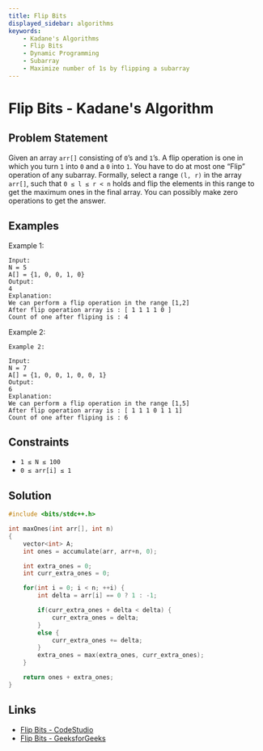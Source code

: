 ```yaml
---
title: Flip Bits
displayed_sidebar: algorithms
keywords:
    - Kadane's Algorithms
    - Flip Bits
    - Dynamic Programming
    - Subarray
    - Maximize number of 1s by flipping a subarray
---
```


# Flip Bits - Kadane's Algorithm

## Problem Statement

Given an array `arr[]` consisting of `0`’s and `1`’s. A flip operation is one
in which you turn `1` into `0` and a `0` into `1`. You have to do at most one
“Flip” operation of any subarray. Formally, select a range `(l, r)` in
the array `arr[]`, such that `0 ≤ l ≤ r < n` holds and flip the elements 
in this range to get the maximum ones in the final array. You can 
possibly make zero operations to get the answer.

## Examples

Example 1:
```text
Input:
N = 5
A[] = {1, 0, 0, 1, 0} 
Output:
4
Explanation:
We can perform a flip operation in the range [1,2]
After flip operation array is : [ 1 1 1 1 0 ]
Count of one after fliping is : 4
```

Example 2:
```text
Example 2:

Input:
N = 7
A[] = {1, 0, 0, 1, 0, 0, 1}
Output:
6
Explanation:
We can perform a flip operation in the range [1,5]
After flip operation array is : [ 1 1 1 0 1 1 1]
Count of one after fliping is : 6
```

## Constraints
- `1 ≤ N ≤ 100`
- `0 ≤ arr[i] ≤ 1`

## Solution

```cpp title='C++ Solution'
#include <bits/stdc++.h>

int maxOnes(int arr[], int n)
{
    vector<int> A;
    int ones = accumulate(arr, arr+n, 0);

    int extra_ones = 0;
    int curr_extra_ones = 0;

    for(int i = 0; i < n; ++i) {
        int delta = arr[i] == 0 ? 1 : -1;

        if(curr_extra_ones + delta < delta) {
            curr_extra_ones = delta;
        }
        else {
            curr_extra_ones += delta;
        }
        extra_ones = max(extra_ones, curr_extra_ones);
    }

    return ones + extra_ones;
}
```

## Links
- [Flip Bits - CodeStudio](https://www.codingninjas.com/codestudio/guided-paths/data-structures-algorithms/content/118820/offering/1381872)
- [Flip Bits - GeeksforGeeks](https://practice.geeksforgeeks.org/problems/flip-bits0240/1)